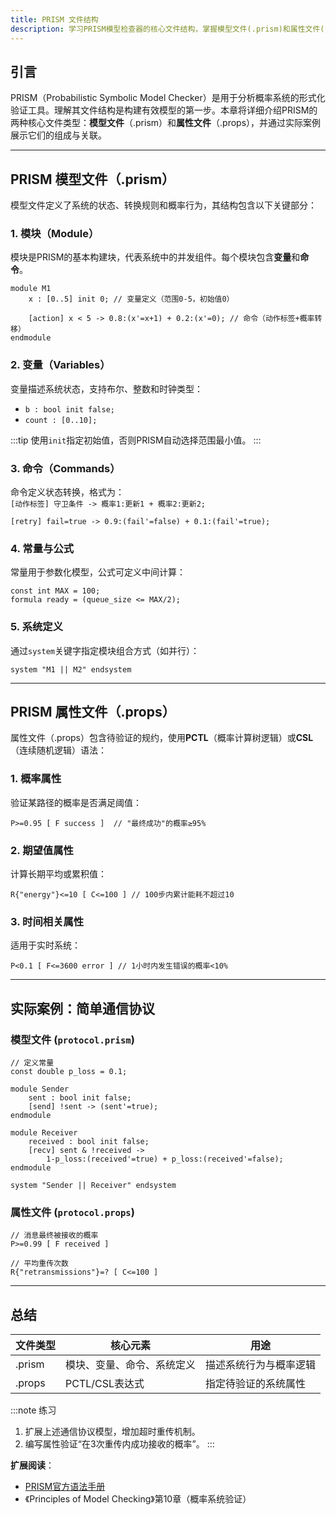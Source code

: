 ```yaml
---
title: PRISM 文件结构
description: 学习PRISM模型检查器的核心文件结构，掌握模型文件(.prism)和属性文件(.props)的编写规范与语法元素。
---
```


## 引言

PRISM（Probabilistic Symbolic Model Checker）是用于分析概率系统的形式化验证工具。理解其文件结构是构建有效模型的第一步。本章将详细介绍PRISM的两种核心文件类型：**模型文件**（.prism）和**属性文件**（.props），并通过实际案例展示它们的组成与关联。

---

## PRISM 模型文件（.prism）

模型文件定义了系统的状态、转换规则和概率行为，其结构包含以下关键部分：

### 1. 模块（Module）
模块是PRISM的基本构建块，代表系统中的并发组件。每个模块包含**变量**和**命令**。

```prism
module M1
    x : [0..5] init 0; // 变量定义（范围0-5，初始值0）
    
    [action] x < 5 -> 0.8:(x'=x+1) + 0.2:(x'=0); // 命令（动作标签+概率转移）
endmodule
```

### 2. 变量（Variables）
变量描述系统状态，支持布尔、整数和时钟类型：
- `b : bool init false;`  
- `count : [0..10];`  

:::tip
使用`init`指定初始值，否则PRISM自动选择范围最小值。
:::

### 3. 命令（Commands）
命令定义状态转换，格式为：  
`[动作标签] 守卫条件 -> 概率1:更新1 + 概率2:更新2;`

```prism
[retry] fail=true -> 0.9:(fail'=false) + 0.1:(fail'=true);
```

### 4. 常量与公式
常量用于参数化模型，公式可定义中间计算：
```prism
const int MAX = 100;  
formula ready = (queue_size <= MAX/2);
```

### 5. 系统定义
通过`system`关键字指定模块组合方式（如并行）：
```prism
system "M1 || M2" endsystem
```

---

## PRISM 属性文件（.props）

属性文件（.props）包含待验证的规约，使用**PCTL**（概率计算树逻辑）或**CSL**（连续随机逻辑）语法：

### 1. 概率属性
验证某路径的概率是否满足阈值：
```prism
P>=0.95 [ F success ]  // "最终成功"的概率≥95%
```

### 2. 期望值属性
计算长期平均或累积值：
```prism
R{"energy"}<=10 [ C<=100 ] // 100步内累计能耗不超过10
```

### 3. 时间相关属性
适用于实时系统：
```prism
P<0.1 [ F<=3600 error ] // 1小时内发生错误的概率<10%
```

---

## 实际案例：简单通信协议

### 模型文件 (`protocol.prism`)
```prism
// 定义常量
const double p_loss = 0.1;  

module Sender
    sent : bool init false;  
    [send] !sent -> (sent'=true);  
endmodule

module Receiver
    received : bool init false;  
    [recv] sent & !received -> 
        1-p_loss:(received'=true) + p_loss:(received'=false);  
endmodule

system "Sender || Receiver" endsystem
```

### 属性文件 (`protocol.props`)
```prism
// 消息最终被接收的概率
P>=0.99 [ F received ]  

// 平均重传次数
R{"retransmissions"}=? [ C<=100 ]
```

---

## 总结

| 文件类型 | 核心元素                  | 用途                     |
|----------|--------------------------|--------------------------|
| .prism   | 模块、变量、命令、系统定义 | 描述系统行为与概率逻辑    |
| .props   | PCTL/CSL表达式           | 指定待验证的系统属性      |

:::note 练习
1. 扩展上述通信协议模型，增加超时重传机制。<br />
2. 编写属性验证“在3次重传内成功接收的概率”。
:::

**扩展阅读**：  
- [PRISM官方语法手册](https://www.prismmodelchecker.org/manual/)  
- 《Principles of Model Checking》第10章（概率系统验证）